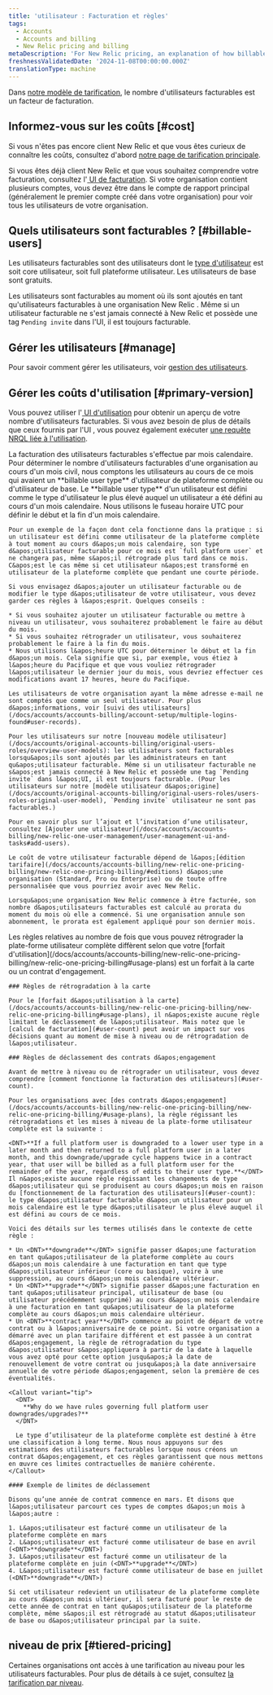 ```yaml
---
title: 'utilisateur : Facturation et règles'
tags:
  - Accounts
  - Accounts and billing
  - New Relic pricing and billing
metaDescription: 'For New Relic pricing, an explanation of how billable users are calculated and rules for downgrading users.'
freshnessValidatedDate: '2024-11-08T00:00:00.000Z'
translationType: machine
---
```


Dans [notre modèle de tarification](/docs/accounts/accounts-billing/new-relic-one-pricing-billing/new-relic-one-pricing-billing), le nombre d&apos;utilisateurs facturables est un facteur de facturation.

## Informez-vous sur les coûts [#cost]

Si vous n&apos;êtes pas encore client New Relic et que vous êtes curieux de connaître les coûts, consultez d&apos;abord [notre page de tarification principale](https://newrelic.com/pricing).

Si vous êtes déjà client New Relic et que vous souhaitez comprendre votre facturation, consultez l&apos;[ UI de facturation](/docs/accounts/accounts-billing/general-account-settings/introduction-account-settings). Si votre organisation contient plusieurs comptes, vous devez être dans le compte de rapport principal (généralement le premier compte créé dans votre organisation) pour voir tous les utilisateurs de votre organisation.

## Quels utilisateurs sont facturables ? [#billable-users]

Les utilisateurs facturables sont des utilisateurs dont le [type d&apos;utilisateur](/docs/accounts/accounts-billing/new-relic-one-user-management/user-type) est soit core utilisateur, soit full plateforme utilisateur. Les utilisateurs de base sont gratuits.

Les utilisateurs sont facturables au moment où ils sont ajoutés en tant qu&apos;utilisateurs facturables à une organisation New Relic . Même si un utilisateur facturable ne s&apos;est jamais connecté à New Relic et possède une tag `Pending invite` dans l&apos;UI, il est toujours facturable.

## Gérer les utilisateurs [#manage]

Pour savoir comment gérer les utilisateurs, voir [gestion des utilisateurs](/docs/accounts/accounts-billing/new-relic-one-user-management/user-management-ui-and-tasks).

## Gérer les coûts d&apos;utilisation [#primary-version]

Vous pouvez utiliser l&apos;[ UI d&apos;utilisation](/docs/accounts/accounts-billing/general-account-settings/introduction-account-settings/#pricing) pour obtenir un aperçu de votre nombre d&apos;utilisateurs facturables. Si vous avez besoin de plus de détails que ceux fournis par l&apos;UI , vous pouvez également exécuter [une requête NRQL liée à l&apos;utilisation](/docs/accounts/accounts-billing/new-relic-one-pricing-billing/usage-queries-alerts).

<CollapserGroup>
  <Collapser id="user-count" title="Comment les utilisateurs facturables sont comptabilisés">
    La facturation des utilisateurs facturables s&apos;effectue par mois calendaire. Pour déterminer le nombre d&apos;utilisateurs facturables d&apos;une organisation au cours d&apos;un mois civil, nous comptons les utilisateurs au cours de ce mois qui avaient un <DNT>**billable user type**</DNT> d&apos;utilisateur de plateforme complète ou d&apos;utilisateur de base. Le <DNT>**billable user type**</DNT> d&apos;un utilisateur est défini comme le type d&apos;utilisateur le plus élevé auquel un utilisateur a été défini au cours d&apos;un mois calendaire. Nous utilisons le fuseau horaire UTC pour définir le début et la fin d&apos;un mois calendaire.

    Pour un exemple de la façon dont cela fonctionne dans la pratique : si un utilisateur est défini comme utilisateur de la plateforme complète à tout moment au cours d&apos;un mois calendaire, son type d&apos;utilisateur facturable pour ce mois est `full platform user` et ne changera pas, même s&apos;il rétrograde plus tard dans ce mois. C&apos;est le cas même si cet utilisateur n&apos;est transformé en utilisateur de la plateforme complète que pendant une courte période.

    Si vous envisagez d&apos;ajouter un utilisateur facturable ou de modifier le type d&apos;utilisateur de votre utilisateur, vous devez garder ces règles à l&apos;esprit. Quelques conseils :

    * Si vous souhaitez ajouter un utilisateur facturable ou mettre à niveau un utilisateur, vous souhaiterez probablement le faire au début du mois.
    * Si vous souhaitez rétrograder un utilisateur, vous souhaiterez probablement le faire à la fin du mois.
    * Nous utilisons l&apos;heure UTC pour déterminer le début et la fin d&apos;un mois. Cela signifie que si, par exemple, vous étiez à l&apos;heure du Pacifique et que vous vouliez rétrograder l&apos;utilisateur le dernier jour du mois, vous devriez effectuer ces modifications avant 17 heures, heure du Pacifique.

    Les utilisateurs de votre organisation ayant la même adresse e-mail ne sont comptés que comme un seul utilisateur. Pour plus d&apos;informations, voir [suivi des utilisateurs](/docs/accounts/accounts-billing/account-setup/multiple-logins-found#user-records).

    Pour les utilisateurs sur notre [nouveau modèle utilisateur](/docs/accounts/original-accounts-billing/original-users-roles/overview-user-models): les utilisateurs sont facturables lorsqu&apos;ils sont ajoutés par les administrateurs en tant qu&apos;utilisateur facturable. Même si un utilisateur facturable ne s&apos;est jamais connecté à New Relic et possède une tag `Pending invite` dans l&apos;UI, il est toujours facturable. (Pour les utilisateurs sur notre [modèle utilisateur d&apos;origine](/docs/accounts/original-accounts-billing/original-users-roles/users-roles-original-user-model), `Pending invite` utilisateur ne sont pas facturables.)

    Pour en savoir plus sur l’ajout et l’invitation d’une utilisateur, consultez [Ajouter une utilisateur](/docs/accounts/accounts-billing/new-relic-one-user-management/user-management-ui-and-tasks#add-users).

    Le coût de votre utilisateur facturable dépend de l&apos;[édition tarifaire](/docs/accounts/accounts-billing/new-relic-one-pricing-billing/new-relic-one-pricing-billing/#editions) d&apos;une organisation (Standard, Pro ou Enterprise) ou de toute offre personnalisée que vous pourriez avoir avec New Relic.

    Lorsqu&apos;une organisation New Relic commence à être facturée, son nombre d&apos;utilisateurs facturables est calculé au prorata du moment du mois où elle a commencé. Si une organisation annule son abonnement, le prorata est également appliqué pour son dernier mois.
  </Collapser>

  <Collapser id="user-downgrade-rules" title="règles de rétrogradation des utilisateurs">
    Les règles relatives au nombre de fois que vous pouvez rétrograder la plate-forme utilisateur complète diffèrent selon que votre [forfait d&apos;utilisation](/docs/accounts/accounts-billing/new-relic-one-pricing-billing/new-relic-one-pricing-billing#usage-plans) est un forfait à la carte ou un contrat d&apos;engagement.

    ### Règles de rétrogradation à la carte

    Pour le [forfait d&apos;utilisation à la carte](/docs/accounts/accounts-billing/new-relic-one-pricing-billing/new-relic-one-pricing-billing#usage-plans), il n&apos;existe aucune règle limitant le déclassement de l&apos;utilisateur. Mais notez que le [calcul de facturation](#user-count) peut avoir un impact sur vos décisions quant au moment de mise à niveau ou de rétrogradation de l&apos;utilisateur.

    ### Règles de déclassement des contrats d&apos;engagement

    Avant de mettre à niveau ou de rétrograder un utilisateur, vous devez comprendre [comment fonctionne la facturation des utilisateurs](#user-count).

    Pour les organisations avec [des contrats d&apos;engagement](/docs/accounts/accounts-billing/new-relic-one-pricing-billing/new-relic-one-pricing-billing/#usage-plans), la règle régissant les rétrogradations et les mises à niveau de la plate-forme utilisateur complète est la suivante :

    <DNT>**If a full platform user is downgraded to a lower user type in a later month and then returned to a full platform user in a later month, and this downgrade/upgrade cycle happens twice in a contract year, that user will be billed as a full platform user for the remainder of the year, regardless of edits to their user type.**</DNT> Il n&apos;existe aucune règle régissant les changements de type d&apos;utilisateur qui se produisent au cours d&apos;un mois en raison du [fonctionnement de la facturation des utilisateurs](#user-count): le type d&apos;utilisateur facturable d&apos;un utilisateur pour un mois calendaire est le type d&apos;utilisateur le plus élevé auquel il est défini au cours de ce mois.

    Voici des détails sur les termes utilisés dans le contexte de cette règle :

    * Un <DNT>**downgrade**</DNT> signifie passer d&apos;une facturation en tant qu&apos;utilisateur de la plateforme complète au cours d&apos;un mois calendaire à une facturation en tant que type d&apos;utilisateur inférieur (core ou basique), voire à une suppression, au cours d&apos;un mois calendaire ultérieur.
    * Un <DNT>**upgrade**</DNT> signifie passer d&apos;une facturation en tant qu&apos;utilisateur principal, utilisateur de base (ou utilisateur précédemment supprimé) au cours d&apos;un mois calendaire à une facturation en tant qu&apos;utilisateur de la plateforme complète au cours d&apos;un mois calendaire ultérieur.
    * Un <DNT>**contract year**</DNT> commence au point de départ de votre contrat ou à l&apos;anniversaire de ce point. Si votre organisation a démarré avec un plan tarifaire différent et est passée à un contrat d&apos;engagement, la règle de rétrogradation du type d&apos;utilisateur s&apos;appliquera à partir de la date à laquelle vous avez opté pour cette option jusqu&apos;à la date de renouvellement de votre contrat ou jusqu&apos;à la date anniversaire annuelle de votre période d&apos;engagement, selon la première de ces éventualités.

    <Callout variant="tip">
      <DNT>
        **Why do we have rules governing full platform user downgrades/upgrades?**
      </DNT>

      Le type d’utilisateur de la plateforme complète est destiné à être une classification à long terme. Nous nous appuyons sur des estimations des utilisateurs facturables lorsque nous créons un contrat d&apos;engagement, et ces règles garantissent que nous mettons en œuvre ces limites contractuelles de manière cohérente.
    </Callout>

    #### Exemple de limites de déclassement

    Disons qu’une année de contrat commence en mars. Et disons que l&apos;utilisateur parcourt ces types de comptes d&apos;un mois à l&apos;autre :

    1. L&apos;utilisateur est facturé comme un utilisateur de la plateforme complète en mars
    2. L&apos;utilisateur est facturé comme utilisateur de base en avril (<DNT>**downgrade**</DNT>)
    3. L&apos;utilisateur est facturé comme un utilisateur de la plateforme complète en juin (<DNT>**upgrade**</DNT>)
    4. L&apos;utilisateur est facturé comme utilisateur de base en juillet (<DNT>**downgrade**</DNT>)

    Si cet utilisateur redevient un utilisateur de la plateforme complète au cours d&apos;un mois ultérieur, il sera facturé pour le reste de cette année de contrat en tant qu&apos;utilisateur de la plateforme complète, même s&apos;il est rétrogradé au statut d&apos;utilisateur de base ou d&apos;utilisateur principal par la suite.
  </Collapser>
</CollapserGroup>

## niveau de prix [#tiered-pricing]

Certaines organisations ont accès à une tarification au niveau pour les utilisateurs facturables. Pour plus de détails à ce sujet, consultez [la tarification par niveau](/docs/accounts/accounts-billing/new-relic-one-pricing-billing/new-relic-one-pricing-billing#tiered-pricing).